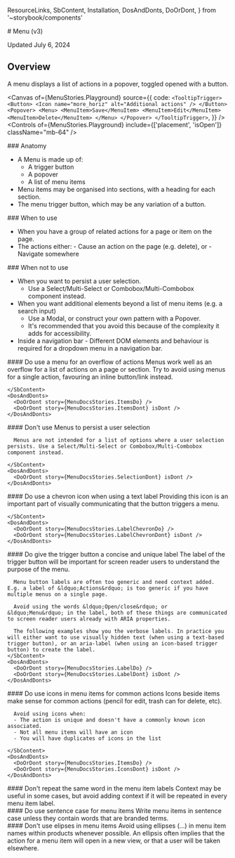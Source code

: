   ResourceLinks,
  SbContent,
  Installation,
  DosAndDonts,
  DoOrDont,
} from '~storybook/components'

<Meta title="Actions/Menu/v3/Usage Guidelines" />

<SbContent>
  # Menu (v3)

Updated July 6, 2024

</SbContent>

<ResourceLinks
  sourceCode="https://github.com/cultureamp/kaizen-design-system/tree/main/packages/components/src/__actions__/Menu"
  figma="https://www.figma.com/design/eZKEE5kXbEMY3lx84oz8iN/%F0%9F%92%9C-Heart-UI-Kit?m=auto&node-id=6262-0&t=I4H23jCrCJz4O2nf-1"
  ariaComponentPage="https://react-spectrum.adobe.com/react-aria/Menu.html"
  apiSpecification="/?path=/docs/actions-menu-v3-api-specification--docs"
/>

<SbContent>
  <Installation
    installCommand="pnpm add @kaizen/components"
    importStatement='import { MenuTrigger, Menu, MenuItem } from "@kaizen/components/v3/actions"'
  />

## Overview

A menu displays a list of actions in a popover, toggled opened with a button.

</SbContent>

<Canvas
  of={MenuStories.Playground}
  source={{
    code: `
<TooltipTrigger>
  <Button>
    <Icon name="more_horiz" alt="Additional actions" />
  </Button>
  <Popover>
    <Menu>
      <MenuItem>Save</MenuItem>
      <MenuItem>Edit</MenuItem>
      <MenuItem>Delete</MenuItem>
    </Menu>
  </Popover>
</TooltipTrigger>
  `,
  }}
/>
<Controls of={MenuStories.Playground} include={['placement', 'isOpen']} className="mb-64" />

<SbContent className="mb-64">
  ### Anatomy

- A Menu is made up of:
  - A trigger button
  - A popover
  - A list of menu items
- Menu items may be organised into sections, with a heading for each section.
- The menu trigger button, which may be any variation of a button.

</SbContent>

<SbContent className="mb-64">
  ### When to use

- When you have a group of related actions for a page or item on the page.
- The actions either: - Cause an action on the page (e.g. delete), or - Navigate somewhere

</SbContent>

<SbContent className="mb-64">
  ### When not to use

- When you want to persist a user selection.
  - Use a Select/Multi-Select or Combobox/Multi-Combobox component instead.
- When you want additional elements beyond a list of menu items (e.g. a search input)
  - Use a Modal, or construct your own pattern with a Popover.
  - It's recommended that you avoid this because of the complexity it adds for accessibility.
- Inside a navigation bar - Different DOM elements and behaviour is required for a dropdown menu in a navigation bar.

</SbContent>

<div className="flex flex-col mt-16 gap-40 mb-64">
  <div className="flex flex-col m-0 gap-16">
    <SbContent>
      #### Do use a menu for an overflow of actions
      Menus work well as an overflow for a list of actions on a page or section. Try to avoid using menus for a single action, favouring an inline button/link instead.

    </SbContent>
    <DosAndDonts>
      <DoOrDont story={MenuDocsStories.ItemsDo} />
      <DoOrDont story={MenuDocsStories.ItemsDont} isDont />
    </DosAndDonts>

  </div>
</div>

<div className="flex flex-col mt-16 gap-40 mb-64">
  <div className="flex flex-col m-0 gap-16">
    <SbContent>
      #### Don't use Menus to persist a user selection

      Menus are not intended for a list of options where a user selection persists. Use a Select/Multi-Select or Combobox/Multi-Combobox component instead.

    </SbContent>
    <DosAndDonts>
      <DoOrDont story={MenuDocsStories.SelectionDont} isDont />
    </DosAndDonts>

  </div>
</div>

<div className="flex flex-col mt-16 gap-40 mb-64">
  <div className="flex flex-col m-0 gap-16">
    <SbContent>
      #### Do use a chevron icon when using a text label
      Providing this icon is an important part of visually communicating that the button triggers a menu.

    </SbContent>
    <DosAndDonts>
      <DoOrDont story={MenuDocsStories.LabelChevronDo} />
      <DoOrDont story={MenuDocsStories.LabelChevronDont} isDont />
    </DosAndDonts>

  </div>
</div>

<div className="flex flex-col mt-16 gap-40 mb-64">
  <div className="flex flex-col m-0 gap-16">
    <SbContent>
      #### Do give the trigger button a concise and unique label
      The label of the trigger button will be important for screen reader users to understand the purpose of the menu.

      Menu button labels are often too generic and need context added. E.g. a label of &ldquo;Actions&rdquo; is too generic if you have multiple menus on a single page.

      Avoid using the words &ldquo;Open/close&rdquo; or  &ldquo;Menu&rdquo; in the label, both of these things are communicated to screen reader users already with ARIA properties.

      The following examples show you the verbose labels. In practice you will either want to use visually hidden text (when using a text-based trigger button), or an aria-label (when using an icon-based trigger button) to create the label.
    </SbContent>
    <DosAndDonts>
      <DoOrDont story={MenuDocsStories.LabelDo} />
      <DoOrDont story={MenuDocsStories.LabelDont} isDont />
    </DosAndDonts>

  </div>
</div>

<div className="flex flex-col mt-16 gap-40 mb-64">
  <div className="flex flex-col m-0 gap-16">
    <SbContent>
      #### Do use icons in menu items for common actions
      Icons beside items make sense for common actions (pencil for edit, trash can for delete, etc).

      Avoid using icons when:
      - The action is unique and doesn't have a commonly known icon associated.
      - Not all menu items will have an icon
      - You will have duplicates of icons in the list

    </SbContent>
    <DosAndDonts>
      <DoOrDont story={MenuDocsStories.ItemsDo} />
      <DoOrDont story={MenuDocsStories.IconsDont} isDont />
    </DosAndDonts>

  </div>
</div>

<div className="flex flex-col mt-16 gap-40 mb-64">
  <div className="flex flex-col m-0 gap-16">
    <SbContent>
      #### Don't repeat the same word in the menu item labels Context may be useful in some cases,
      but avoid adding context if it will be repeated in every menu item label.
    </SbContent>
    <DosAndDonts>
      <DoOrDont story={MenuDocsStories.MenuItemLabelsDont} isDont />
    </DosAndDonts>
  </div>
</div>

<div className="flex flex-col mt-16 gap-40 mb-64">
  <div className="flex flex-col m-0 gap-16">
    <SbContent>
      #### Do use sentence case for menu items Write menu items in sentence case unless they contain
      words that are branded terms.
    </SbContent>
    <DosAndDonts>
      <DoOrDont story={MenuDocsStories.SentenceCaseDo} />
      <DoOrDont story={MenuDocsStories.SentenceCaseDont} isDont />
    </DosAndDonts>
  </div>
</div>

<div className="flex flex-col mt-16 gap-40 mb-64">
  <div className="flex flex-col m-0 gap-16">
    <SbContent>
      #### Don't use elipses in menu items Avoid using ellipses (…) in menu item names within
      products whenever possible. An ellipsis often implies that the action for a menu item will
      open in a new view, or that a user will be taken elsewhere.
    </SbContent>
    <DosAndDonts>
      <DoOrDont story={MenuDocsStories.ElipsesDo} />
      <DoOrDont story={MenuDocsStories.ElipsesDont} isDont />
    </DosAndDonts>
  </div>
</div>

